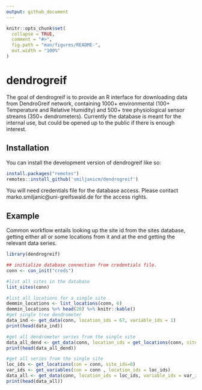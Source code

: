 ```yaml
---
output: github_document
---
```


<!-- README.md is generated from README.Rmd. Please edit that file -->

```r
knitr::opts_chunk$set(
  collapse = TRUE,
  comment = "#>",
  fig.path = "man/figures/README-",
  out.width = "100%"
)
```

# dendrogreif

<!-- badges: start -->
<!-- badges: end -->

The goal of dendrogreif is to provide an R interface for downloading data from DendroGreif network, containing 1000+ environmental (100+ Temperature and Relative Humidity) and 500+ tree physiological sensor streams (350+ dendrometers). Currently the database is meant for the internal use, but could be opened up to the public if there is enough interest. 

## Installation

You can install the development version of dendrogreif like so:

```r
install.packages("remotes")
remotes::install_github('smiljanicm/dendrogreif')
```

You will need credentials file for the database access. Please contact marko.smiljanic@uni-greifswald.de for the access rights.

## Example

Common workflow entails looking up the site id from the sites database, getting either all or some locations from it and at the end getting the relevant data series. 

```r
library(dendrogreif)

## initialize database connection from credentials file.
conn <- con_init("creds")

#list all sites in the database
list_sites(conn)

#list all locations for a single site
demmin_locations <- list_locations(conn, 6)
demmin_locations %>% head(20) %>% knitr::kable()
#get single tree dendrometer
data_ind <- get_data(conn, location_ids = 67, variable_ids = 1)
print(head(data_ind))

#get all dendrometer series from the single site
data_all_dend <- get_data(conn, location_ids = get_locations(conn, site_ids=6), variable_ids = 1)
print(head(data_all_dend))

#get all series from the single site
loc_ids <- get_locations(con = conn, site_ids=6)
var_ids <- get_variables(con = conn , location_ids = loc_ids)
data_all <- get_data(conn, location_ids = loc_ids, variable_ids = var_ids)
print(head(data_all))
```
